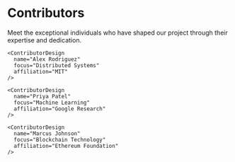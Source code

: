 
<div className="max-w-4xl mx-auto px-6">
  <div className="mb-16 text-center">
    <h1 className="text-4xl font-medium text-gray-900 mb-6 tracking-tight">Contributors</h1>
    <p className="text-lg text-gray-600 max-w-2xl mx-auto">
      Meet the exceptional individuals who have shaped our project through their expertise and dedication.
    </p>
  </div>

  <div className="grid grid-cols-1 md:grid-cols-2 gap-6">
    <ContributorDesign 
      name="Dr. Sarah Chen" 
      focus="Cryptography & Security" 
      affiliation="Stanford University" 
    />
    
    <ContributorDesign 
      name="Alex Rodriguez" 
      focus="Distributed Systems" 
      affiliation="MIT" 
    />
    
    <ContributorDesign 
      name="Priya Patel" 
      focus="Machine Learning" 
      affiliation="Google Research" 
    />
    
    <ContributorDesign 
      name="Marcus Johnson" 
      focus="Blockchain Technology" 
      affiliation="Ethereum Foundation" 
    />
  </div>
</div>
